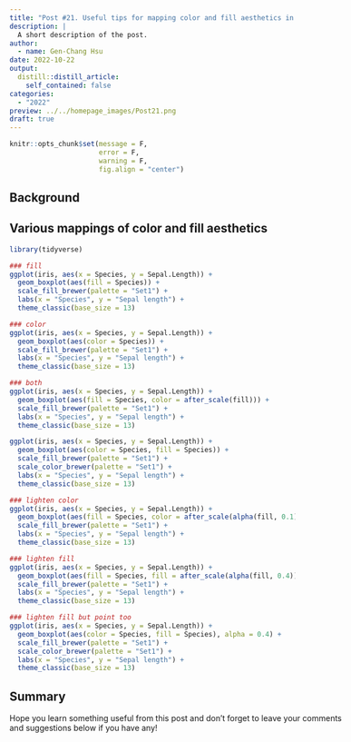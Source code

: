 ```yaml
---
title: "Post #21. Useful tips for mapping color and fill aesthetics in the same geom layer"
description: |
  A short description of the post.
author:
  - name: Gen-Chang Hsu
date: 2022-10-22
output:
  distill::distill_article:
    self_contained: false
categories:
  - "2022"
preview: ../../homepage_images/Post21.png
draft: true
---
```



<!-- Webpage style -->

<style>
d-article a {
    color: #2780e3 !important;
      border-bottom: none !important;
}

d-article a:hover {
  color: #2780e3 !important;
    border-bottom: 2px solid !important;
}

d-byline {
  margin-left: -10% !important;
}

d-title {
  margin-left: -10%;
}

d-title h1{
  font-size: 45px;
  width: 130%;
}

d-article {
  margin-left: -10%;
}

p {
  width: 120%;
}

d-article h2 {
  width: 120%;
}

d-article h3 {
  width: 120%;
  font-size: 28px;
}

div.article-footer{
  width: 120%;
}

d-article div.sourceCode { 
  width: 120% !important;
}

d-article pre { 
  width: 120% !important;
}

div.l-body {
  width: 120% !important;
}

d-article table thead tr {
  height: 60px !important;
  width: 210px !important;
}

d-article table thead th {
  height: 60px !important;
  font-size: 22px !important;
  width: 210px !important;
}

d-article table tbody tr td {
  font-size: 21px !important;
  height: 60px !important;
  text-align: center !important;
  width: 210px !important;
}

div.l-body img {
    margin-right: 20% !important;
}

</style>


```r
knitr::opts_chunk$set(message = F, 
                      error = F, 
                      warning = F,
                      fig.align = "center")

```

<!-- Start of the article -->

## Background


## Various mappings of color and fill aesthetics


```r
library(tidyverse)

### fill
ggplot(iris, aes(x = Species, y = Sepal.Length)) + 
  geom_boxplot(aes(fill = Species)) +
  scale_fill_brewer(palette = "Set1") + 
  labs(x = "Species", y = "Sepal length") + 
  theme_classic(base_size = 13)

### color
ggplot(iris, aes(x = Species, y = Sepal.Length)) + 
  geom_boxplot(aes(color = Species)) +
  scale_fill_brewer(palette = "Set1") + 
  labs(x = "Species", y = "Sepal length") + 
  theme_classic(base_size = 13)

### both
ggplot(iris, aes(x = Species, y = Sepal.Length)) + 
  geom_boxplot(aes(fill = Species, color = after_scale(fill))) +
  scale_fill_brewer(palette = "Set1") + 
  labs(x = "Species", y = "Sepal length") + 
  theme_classic(base_size = 13)

ggplot(iris, aes(x = Species, y = Sepal.Length)) + 
  geom_boxplot(aes(color = Species, fill = Species)) +
  scale_fill_brewer(palette = "Set1") + 
  scale_color_brewer(palette = "Set1") + 
  labs(x = "Species", y = "Sepal length") + 
  theme_classic(base_size = 13)

### lighten color
ggplot(iris, aes(x = Species, y = Sepal.Length)) + 
  geom_boxplot(aes(fill = Species, color = after_scale(alpha(fill, 0.1)))) +
  scale_fill_brewer(palette = "Set1") + 
  labs(x = "Species", y = "Sepal length") + 
  theme_classic(base_size = 13)

### lighten fill
ggplot(iris, aes(x = Species, y = Sepal.Length)) + 
  geom_boxplot(aes(fill = Species, fill = after_scale(alpha(fill, 0.4)), color = after_scale(fill))) +
  scale_fill_brewer(palette = "Set1") + 
  labs(x = "Species", y = "Sepal length") + 
  theme_classic(base_size = 13)

### lighten fill but point too
ggplot(iris, aes(x = Species, y = Sepal.Length)) + 
  geom_boxplot(aes(color = Species, fill = Species), alpha = 0.4) +
  scale_fill_brewer(palette = "Set1") + 
  scale_color_brewer(palette = "Set1") + 
  labs(x = "Species", y = "Sepal length") + 
  theme_classic(base_size = 13)

```


## Summary



Hope you learn something useful from this post and don't forget to leave your comments and suggestions below if you have any!







